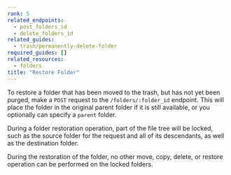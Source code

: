 ```yaml
---
rank: 5
related_endpoints:
  - post_folders_id
  - delete_folders_id
related_guides:
  - trash/permanently-delete-folder
required_guides: []
related_resources:
  - folders
title: "Restore Folder"
---
```

To restore a folder that has been moved to the trash, but has not yet been
purged, make a `POST` request to the `/folders/:folder_id` endpoint. This will
place the folder in the original parent folder if it is still available, or you
optionally can specify a `parent` folder.

<Samples id='post_folders_id' />

<Message warning>
  During a folder restoration operation, part of the file tree will be locked,
  such as the source folder for the request and all of its descendants, as
  well as the destination folder.

  During the restoration of the folder, no other move, copy, delete, or
  restore operation can be performed on the locked folders.
</Message>
